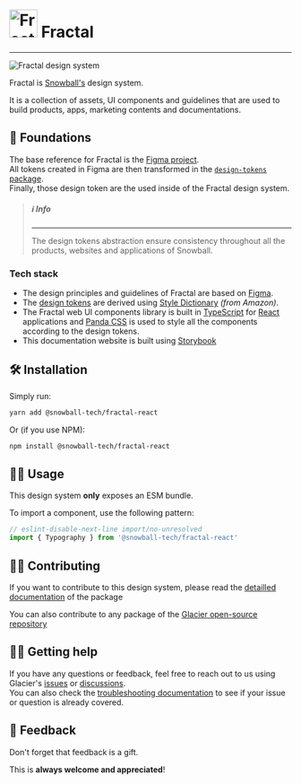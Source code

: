 
<Meta title="Fractal" />

# <img alt="Fractal's logo" src="/images/logo_fractal.png" width="50" /> Fractal

---

![Fractal design system](/images/cover_fractal.png)

Fractal is [Snowball's](https://snowball.xyz) design system.

It is a collection of assets, UI components and guidelines that are used to
build products, apps, marketing contents and documentations.

## 🧱 Foundations

The base reference for Fractal is the
[Figma
project](https://www.figma.com/file/u70V0ocCmDeYMAAPf9Xfqa/❄%EF%B8%8F-Fractal-Design-System).  
All tokens created in Figma are then transformed in the
[`design-tokens`
package](https://www.npmjs.com/package/@snowball-tech/design-tokens).  
Finally, those design token are the used inside of the Fractal design system.

> ##### ℹ️ Info
>
> ---
>
> The design tokens abstraction ensure consistency throughout all the
> products, websites and applications of Snowball.

### Tech stack

- The design principles and guidelines of Fractal are based on
  [Figma](https://www.figma.com/file/u70V0ocCmDeYMAAPf9Xfqa/❄%EF%B8%8F-Fractal-Design-System).
- The [design tokens](https://github.com/snowball-tech/glacier/tree/main/packages/design-tokens)
  are derived using [Style Dictionary](https://amzn.github.io/style-dictionary/#/)
  _(from Amazon)_.
- The Fractal web UI components library is built in
  [TypeScript](https://www.typescriptlang.org/) for [React](https://reactjs.org/)
  applications and [Panda CSS](https://panda-css.com/) is used to
  style all the components according to the design tokens.
- This documentation website is built using [Storybook](https://storybook.js.org/)

## 🛠️ Installation

Simply run:

```bash
yarn add @snowball-tech/fractal-react
```

Or (if you use NPM):

```bash
npm install @snowball-tech/fractal-react
```

## 👩‍💻 Usage

This design system **only** exposes an ESM bundle.

To import a component, use the following pattern:

```js
// eslint-disable-next-line import/no-unresolved
import { Typography } from '@snowball-tech/fractal-react'
```

## ✍🏿 Contributing

If you want to contribute to this design system, please read the [detailled
documentation](https://github.com/snowball-tech/glacier/blob/main/packages/fractal/README.md)
of the package

You can also contribute to any package of the [Glacier open-source
repository](https://github.com/snowball-tech/glacier)

## 🤷‍♂️ Getting help

If you have any questions or feedback, feel free to reach out to us using
Glacier's [issues](https://github.com/snowball-tech/glacier/issues) or
[discussions](https://github.com/snowball-tech/glacier/discussions).  
You can also check the [troubleshooting
documentation](https://github.com/snowball-tech/glacier/blob/main/docs/TROUBLESHOOTING.md)
to see if your issue or question is already covered.

## 💞 Feedback

Don't forget that feedback is a gift.

This is **always welcome and appreciated**!
